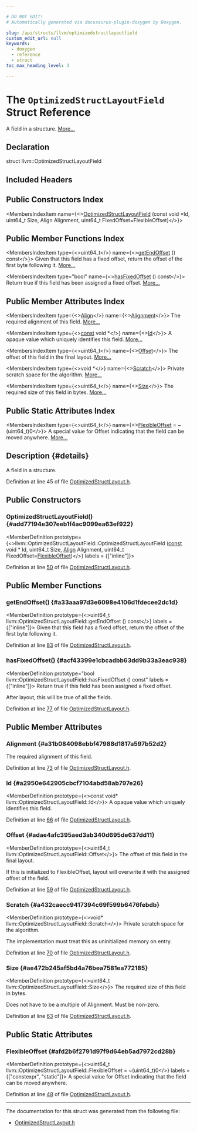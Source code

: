 ```yaml
---

# DO NOT EDIT!
# Automatically generated via docusaurus-plugin-doxygen by Doxygen.

slug: /api/structs/llvm/optimizedstructlayoutfield
custom_edit_url: null
keywords:
  - doxygen
  - reference
  - struct
toc_max_heading_level: 3

---
```





# The `OptimizedStructLayoutField` Struct Reference

<DoxygenPage pluginConfig={pluginConfig}>

A field in a structure. <a href="#details">More...</a>

## Declaration

<CodeBlock>struct llvm::OptimizedStructLayoutField</CodeBlock>

## Included Headers

<IncludesList>
<IncludesListItem
  filePath="llvm/Support/OptimizedStructLayout.h"
  permalink="/docs/api/files/include/include/llvm/include/llvm/support/optimizedstructlayout-h"
  isLocal="true" />
</IncludesList>

## Public Constructors Index

<MembersIndex>

<MembersIndexItem
  name={<><a href="#add77194e307eeb1f4ac9099ea63ef922">OptimizedStructLayoutField</a> (const void &#42;Id, uint64&#95;t Size, Align Alignment, uint64&#95;t FixedOffset=FlexibleOffset)</>}>
</MembersIndexItem>

</MembersIndex>

## Public Member Functions Index

<MembersIndex>

<MembersIndexItem
  type={<>uint64&#95;t</>}
  name={<><a href="#a33aaa97d3e6098e4106d1fdecee2dc1d">getEndOffset</a> () const</>}>
Given that this field has a fixed offset, return the offset of the first byte following it. <a href="#a33aaa97d3e6098e4106d1fdecee2dc1d">More...</a>
</MembersIndexItem>

<MembersIndexItem
  type="bool"
  name={<><a href="#acf43399e1cbcadbb63dd9b33a3eac938">hasFixedOffset</a> () const</>}>
Return true if this field has been assigned a fixed offset. <a href="#acf43399e1cbcadbb63dd9b33a3eac938">More...</a>
</MembersIndexItem>

</MembersIndex>

## Public Member Attributes Index

<MembersIndex>

<MembersIndexItem
  type={<><a href="/docs/api/structs/llvm/align">Align</a></>}
  name={<><a href="#a31b084098ebbf47988d1817a597b52d2">Alignment</a></>}>
The required alignment of this field. <a href="#a31b084098ebbf47988d1817a597b52d2">More...</a>
</MembersIndexItem>

<MembersIndexItem
  type={<><a href="/docs/api/files/lib/lib/target/lib/target/aarch64/aarch64promoteconstant-cpp/#a90f8350fecae261c25be85d38b451bff">const</a> void &#42;</>}
  name={<><a href="#a2950e642905cbcf7104abd58ab797e26">Id</a></>}>
A opaque value which uniquely identifies this field. <a href="#a2950e642905cbcf7104abd58ab797e26">More...</a>
</MembersIndexItem>

<MembersIndexItem
  type={<>uint64&#95;t</>}
  name={<><a href="#adae4afc395aed3ab340d695de637dd11">Offset</a></>}>
The offset of this field in the final layout. <a href="#adae4afc395aed3ab340d695de637dd11">More...</a>
</MembersIndexItem>

<MembersIndexItem
  type={<>void &#42;</>}
  name={<><a href="#a432caecc9417394c69f599b6476febdb">Scratch</a></>}>
Private scratch space for the algorithm. <a href="#a432caecc9417394c69f599b6476febdb">More...</a>
</MembersIndexItem>

<MembersIndexItem
  type={<>uint64&#95;t</>}
  name={<><a href="#ae472b245af5bd4a76bea7581ea772185">Size</a></>}>
The required size of this field in bytes. <a href="#ae472b245af5bd4a76bea7581ea772185">More...</a>
</MembersIndexItem>

</MembersIndex>

## Public Static Attributes Index

<MembersIndex>

<MembersIndexItem
  type={<>uint64&#95;t</>}
  name={<><a href="#afd2b6f2791d97f9d64eb5ad7972cd28b">FlexibleOffset</a> = ~(uint64&#95;t)0</>}>
A special value for Offset indicating that the field can be moved anywhere. <a href="#afd2b6f2791d97f9d64eb5ad7972cd28b">More...</a>
</MembersIndexItem>

</MembersIndex>

## Description {#details}

A field in a structure.

Definition at line 45 of file <a href="/docs/api/files/include/include/llvm/include/llvm/support/optimizedstructlayout-h">OptimizedStructLayout.h</a>.

<SectionDefinition>

## Public Constructors

### OptimizedStructLayoutField() {#add77194e307eeb1f4ac9099ea63ef922}

<MemberDefinition
  prototype={<>llvm::OptimizedStructLayoutField::OptimizedStructLayoutField (<a href="/docs/api/files/lib/lib/target/lib/target/aarch64/aarch64promoteconstant-cpp/#a90f8350fecae261c25be85d38b451bff">const</a> void &#42; Id, uint64&#95;t Size, <a href="/docs/api/structs/llvm/align">Align</a> Alignment, uint64&#95;t FixedOffset=<a href="#afd2b6f2791d97f9d64eb5ad7972cd28b">FlexibleOffset</a>)</>}
  labels = {["inline"]}>

Definition at line <a href="/docs/api/files/include/include/llvm/include/llvm/support/optimizedstructlayout-h/#l00050">50</a> of file <a href="/docs/api/files/include/include/llvm/include/llvm/support/optimizedstructlayout-h">OptimizedStructLayout.h</a>.
</MemberDefinition>

</SectionDefinition>

<SectionDefinition>

## Public Member Functions

### getEndOffset() {#a33aaa97d3e6098e4106d1fdecee2dc1d}

<MemberDefinition
  prototype={<>uint64&#95;t llvm::OptimizedStructLayoutField::getEndOffset () const</>}
  labels = {["inline"]}>
Given that this field has a fixed offset, return the offset of the first byte following it.

Definition at line <a href="/docs/api/files/include/include/llvm/include/llvm/support/optimizedstructlayout-h/#l00083">83</a> of file <a href="/docs/api/files/include/include/llvm/include/llvm/support/optimizedstructlayout-h">OptimizedStructLayout.h</a>.
</MemberDefinition>

### hasFixedOffset() {#acf43399e1cbcadbb63dd9b33a3eac938}

<MemberDefinition
  prototype="bool llvm::OptimizedStructLayoutField::hasFixedOffset () const"
  labels = {["inline"]}>
Return true if this field has been assigned a fixed offset.

After layout, this will be true of all the fields.

Definition at line <a href="/docs/api/files/include/include/llvm/include/llvm/support/optimizedstructlayout-h/#l00077">77</a> of file <a href="/docs/api/files/include/include/llvm/include/llvm/support/optimizedstructlayout-h">OptimizedStructLayout.h</a>.
</MemberDefinition>

</SectionDefinition>

<SectionDefinition>

## Public Member Attributes

### Alignment {#a31b084098ebbf47988d1817a597b52d2}

<MemberDefinition
  prototype="Align llvm::OptimizedStructLayoutField::Alignment">
The required alignment of this field.

Definition at line <a href="/docs/api/files/include/include/llvm/include/llvm/support/optimizedstructlayout-h/#l00073">73</a> of file <a href="/docs/api/files/include/include/llvm/include/llvm/support/optimizedstructlayout-h">OptimizedStructLayout.h</a>.
</MemberDefinition>

### Id {#a2950e642905cbcf7104abd58ab797e26}

<MemberDefinition
  prototype={<>const void&#42; llvm::OptimizedStructLayoutField::Id</>}>
A opaque value which uniquely identifies this field.

Definition at line <a href="/docs/api/files/include/include/llvm/include/llvm/support/optimizedstructlayout-h/#l00066">66</a> of file <a href="/docs/api/files/include/include/llvm/include/llvm/support/optimizedstructlayout-h">OptimizedStructLayout.h</a>.
</MemberDefinition>

### Offset {#adae4afc395aed3ab340d695de637dd11}

<MemberDefinition
  prototype={<>uint64&#95;t llvm::OptimizedStructLayoutField::Offset</>}>
The offset of this field in the final layout.

If this is initialized to FlexibleOffset, layout will overwrite it with the assigned offset of the field.

Definition at line <a href="/docs/api/files/include/include/llvm/include/llvm/support/optimizedstructlayout-h/#l00059">59</a> of file <a href="/docs/api/files/include/include/llvm/include/llvm/support/optimizedstructlayout-h">OptimizedStructLayout.h</a>.
</MemberDefinition>

### Scratch {#a432caecc9417394c69f599b6476febdb}

<MemberDefinition
  prototype={<>void&#42; llvm::OptimizedStructLayoutField::Scratch</>}>
Private scratch space for the algorithm.

The implementation must treat this as uninitialized memory on entry.

Definition at line <a href="/docs/api/files/include/include/llvm/include/llvm/support/optimizedstructlayout-h/#l00070">70</a> of file <a href="/docs/api/files/include/include/llvm/include/llvm/support/optimizedstructlayout-h">OptimizedStructLayout.h</a>.
</MemberDefinition>

### Size {#ae472b245af5bd4a76bea7581ea772185}

<MemberDefinition
  prototype={<>uint64&#95;t llvm::OptimizedStructLayoutField::Size</>}>
The required size of this field in bytes.

Does not have to be a multiple of Alignment. Must be non-zero.

Definition at line <a href="/docs/api/files/include/include/llvm/include/llvm/support/optimizedstructlayout-h/#l00063">63</a> of file <a href="/docs/api/files/include/include/llvm/include/llvm/support/optimizedstructlayout-h">OptimizedStructLayout.h</a>.
</MemberDefinition>

</SectionDefinition>

<SectionDefinition>

## Public Static Attributes

### FlexibleOffset {#afd2b6f2791d97f9d64eb5ad7972cd28b}

<MemberDefinition
  prototype={<>uint64&#95;t llvm::OptimizedStructLayoutField::FlexibleOffset = ~(uint64&#95;t)0</>}
  labels = {["constexpr", "static"]}>
A special value for Offset indicating that the field can be moved anywhere.

Definition at line <a href="/docs/api/files/include/include/llvm/include/llvm/support/optimizedstructlayout-h/#l00048">48</a> of file <a href="/docs/api/files/include/include/llvm/include/llvm/support/optimizedstructlayout-h">OptimizedStructLayout.h</a>.
</MemberDefinition>

</SectionDefinition>

<hr/>

The documentation for this struct was generated from the following file:

<ul>
<li><a href="/docs/api/files/include/include/llvm/include/llvm/support/optimizedstructlayout-h">OptimizedStructLayout.h</a></li>
</ul>

</DoxygenPage>
